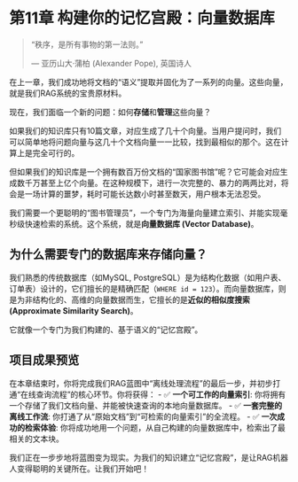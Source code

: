 # 第11章 构建你的记忆宫殿：向量数据库 {#sec-vector-db}

> “秩序，是所有事物的第一法则。”
>
> --- 亚历山大·蒲柏 (Alexander Pope), 英国诗人

在上一章，我们成功地将文档的“语义”提取并固化为了一系列的向量。这些向量，就是我们RAG系统的宝贵原材料。

现在，我们面临一个新的问题：如何**存储**和**管理**这些向量？

如果我们的知识库只有10篇文章，对应生成了几十个向量。当用户提问时，我们可以简单地将问题向量与这几十个文档向量一一比较，找到最相似的那个。这在计算上是完全可行的。

但如果我们的知识库是一个拥有数百万份文档的“国家图书馆”呢？它可能会对应生成数千万甚至上亿个向量。在这种规模下，进行一次完整的、暴力的两两比对，将会是一场计算的噩梦，耗时可能长达数小时甚至数天，用户根本无法忍受。

我们需要一个更聪明的“图书管理员”，一个专门为海量向量建立索引、并能实现毫秒级快速检索的系统。这个系统，就是**向量数据库 (Vector Database)**。

## 为什么需要专门的数据库来存储向量？

我们熟悉的传统数据库（如MySQL, PostgreSQL）是为结构化数据（如用户表、订单表）设计的，它们擅长的是精确匹配（`WHERE id = 123`）。而向量数据库，则是为非结构化的、高维的向量数据而生，它擅长的是**近似的相似度搜索 (Approximate Similarity Search)**。

它就像一个专门为我们构建的、基于语义的“记忆宫殿”。

## 项目成果预览

在本章结束时，你将完成我们RAG蓝图中“离线处理流程”的最后一步，并初步打通“在线查询流程”的核心环节。你将获得：
-   ✅ **一个可工作的向量索引**: 你将拥有一个存储了我们文档向量、并能被快速查询的本地向量数据库。
-   ✅ **一套完整的离线工作流**: 你打通了从“原始文档”到“可检索的向量索引”的全流程。
-   ✅ **一次成功的检索体验**: 你将成功地用一个问题，从自己构建的向量数据库中，检索出了最相关的文本块。

我们正在一步步地将蓝图变为现实。为我们的知识建立“记忆宫殿”，是让RAG机器人变得聪明的关键所在。让我们开始吧！ 